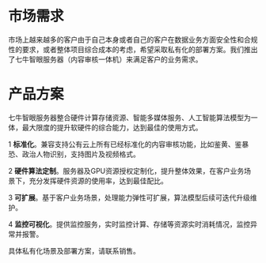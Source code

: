 # 市场需求
市场上越来越多的客户由于自己本身或者自己的客户在数据业务方面安全性和合规性的要求，或者整体项目综合成本的考虑，希望采取私有化的部署方案。我们推出了七牛智眼服务器（内容审核一体机）来满足客户的业务需求。
# 产品方案
七牛智眼服务器整合硬件计算存储资源、智能多媒体服务、人工智能算法模型为一体，最大限度的提升软硬件的综合能力，达到最佳的使用方式。

1 **标准化**。兼容支持公有云上所有已经标准化的内容审核功能，比如鉴黄、鉴暴恐、政治人物识别，支持图片及视频格式。

2 **硬件算法定制**。服务器及GPU资源授权定制化，提升整体效果，在客户业务场景下，充分发挥硬件资源的使用率，达到最佳配比。

3 **可扩展**。基于客户业务场景，处理能力弹性可扩展，算法模型后续可迭代升级维护。

4 **监控可视化**。提供监控服务，实时监控计算、存储等资源实时消耗情况，监控异常并报警。

具体私有化场景及部署方案，请联系销售。